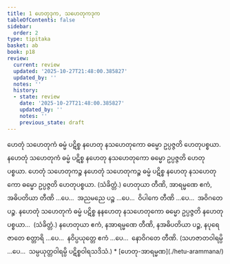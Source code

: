 ```yaml
---
title: 1 ဟေတုဒုက, သဟေတုကဒုက
tableOfContents: false
sidebar:
  order: 2
type: tipitaka
basket: ab
book: p18
review:
  current: review
  updated: '2025-10-27T21:48:00.385827'
  updated_by: ''
  notes: ''
  history:
  - state: review
    date: '2025-10-27T21:48:00.385827'
    updated_by: ''
    notes: ''
    previous_state: draft
---
```



<ReviewStatus review={frontmatter.review} showDetails={true} />

<HypothesisAnnotation frontmatter={frontmatter} />

<DynamicBreadcrumb />

<Division number="1" book="p18" e="ch" v="40" p="307">

<Paragraph number="2" book="p18">
ဟေတုံ သဟေတုကံ ဓမ္မံ ပဋိစ္စ နဟေတု နသဟေတုကော ဓမ္မော ဥပ္ပဇ္ဇတိ ဟေတုပစ္စယာ. နဟေတုံ သဟေတုကံ ဓမ္မံ ပဋိစ္စ နဟေတု နသဟေတုကော ဓမ္မော ဥပ္ပဇ္ဇတိ ဟေတုပစ္စယာ.

</Paragraph>

<Paragraph number="3" book="p18">
ဟေတုံ သဟေတုကဉ္စ နဟေတုံ သဟေတုကဉ္စ ဓမ္မံ ပဋိစ္စ နဟေတု နသဟေတုကော ဓမ္မော ဥပ္ပဇ္ဇတိ ဟေတုပစ္စယာ. (သံခိတ္တံ.)

</Paragraph>

<Paragraph number="4" book="p18">
ဟေတုယာ တီဏိ, အာရမ္မဏေ ဧကံ, အဓိပတိယာ တီဏိ …ပေ…  အညမညေ ပဉ္စ …ပေ…  ဝိပါကေ တီဏိ …ပေ…  အဝိဂတေ ပဉ္စ.

</Paragraph>

</Division>
<Division number="2" book="p18" e="ch" v="40" p="307">

<Paragraph number="5" book="p18">
နဟေတုံ သဟေတုကံ ဓမ္မံ ပဋိစ္စ နနဟေတု နသဟေတုကော ဓမ္မော ဥပ္ပဇ္ဇတိ နဟေတုပစ္စယာ…  (သံခိတ္တံ.)

</Paragraph>

<Paragraph number="6" book="p18">
နဟေတုယာ ဧကံ, နအာရမ္မဏေ တီဏိ, နအဓိပတိယာ ပဉ္စ, နပုရေဇာတေ စတ္တာရိ …ပေ…  နဝိပ္ပယုတ္တေ ဧကံ …ပေ…  နောဝိဂတေ တီဏိ.

</Paragraph>

<Paragraph number="7" book="p18">
(သဟဇာတဝါရမ္ပိ …ပေ…  သမ္ပယုတ္တဝါရမ္ပိ ပဋိစ္စဝါရသဒိသံ.)

</Paragraph>
</Division>

<TableOfContents book="p18" section="1">
* [ဟေတု-အာရမ္မဏ](./hetu-arammana/)
</TableOfContents>